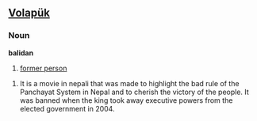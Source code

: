 ==[[Volapük]]==
===Noun===
'''balidan'''  
# [[former person]]

# It is a movie in nepali that was made to highlight the bad rule of the Panchayat System in Nepal and to cherish the victory of the people. It was banned when the king took away executive powers from the elected government in 2004.